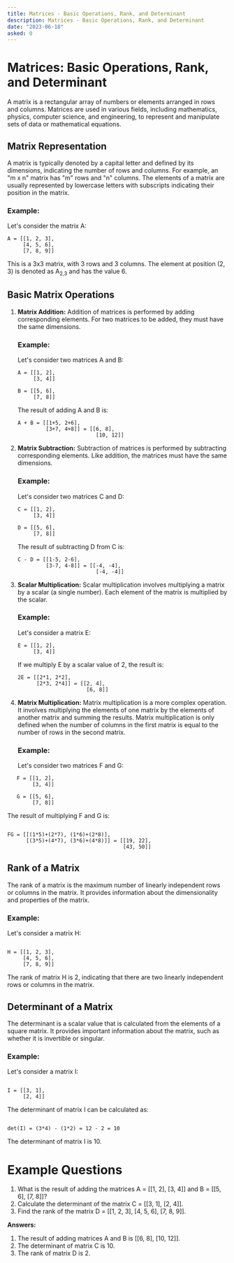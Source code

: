 ```yaml
---
title: Matrices - Basic Operations, Rank, and Determinant
description: Matrices - Basic Operations, Rank, and Determinant
date: "2023-06-18"
asked: 0
---
```


# Matrices: Basic Operations, Rank, and Determinant

A matrix is a rectangular array of numbers or elements arranged in rows and columns. Matrices are used in various fields, including mathematics, physics, computer science, and engineering, to represent and manipulate sets of data or mathematical equations.

## Matrix Representation

A matrix is typically denoted by a capital letter and defined by its dimensions, indicating the number of rows and columns. For example, an "m x n" matrix has "m" rows and "n" columns. The elements of a matrix are usually represented by lowercase letters with subscripts indicating their position in the matrix.

### Example:

Let's consider the matrix A:

```
A = [[1, 2, 3],
     [4, 5, 6],
     [7, 8, 9]]
```

This is a 3x3 matrix, with 3 rows and 3 columns. The element at position (2, 3) is denoted as A<sub>2,3</sub> and has the value 6.

## Basic Matrix Operations

1. **Matrix Addition:** Addition of matrices is performed by adding corresponding elements. For two matrices to be added, they must have the same dimensions.

   ### Example:

   Let's consider two matrices A and B:

   ```
   A = [[1, 2],
        [3, 4]]

   B = [[5, 6],
        [7, 8]]
   ```

   The result of adding A and B is:

   ```
   A + B = [[1+5, 2+6],
            [3+7, 4+8]] = [[6, 8],
                            [10, 12]]
   ```

2. **Matrix Subtraction:** Subtraction of matrices is performed by subtracting corresponding elements. Like addition, the matrices must have the same dimensions.

   ### Example:

   Let's consider two matrices C and D:

   ```
   C = [[1, 2],
        [3, 4]]

   D = [[5, 6],
        [7, 8]]
   ```

   The result of subtracting D from C is:

   ```
   C - D = [[1-5, 2-6],
            [3-7, 4-8]] = [[-4, -4],
                            [-4, -4]]
   ```

3. **Scalar Multiplication:** Scalar multiplication involves multiplying a matrix by a scalar (a single number). Each element of the matrix is multiplied by the scalar.

   ### Example:

   Let's consider a matrix E:

   ```
   E = [[1, 2],
        [3, 4]]
   ```

   If we multiply E by a scalar value of 2, the result is:

   ```
   2E = [[2*1, 2*2],
         [2*3, 2*4]] = [[2, 4],
                         [6, 8]]
   ```

4. **Matrix Multiplication:** Matrix multiplication is a more complex operation. It involves multiplying the elements of one matrix by the elements of another matrix and summing the results. Matrix multiplication is only defined when the number of columns in the first matrix is equal to the number of rows in the second matrix.

   ### Example:

   Let's consider two matrices F and G:

```
   F = [[1, 2],
        [3, 4]]

   G = [[5, 6],
        [7, 8]]

```

The result of multiplying F and G is:

```

FG = [[(1*5)+(2*7), (1*6)+(2*8)],
      [(3*5)+(4*7), (3*6)+(4*8)]] = [[19, 22],
                                     [43, 50]]

```

## Rank of a Matrix

The rank of a matrix is the maximum number of linearly independent rows or columns in the matrix. It provides information about the dimensionality and properties of the matrix.

### Example:

Let's consider a matrix H:

```

H = [[1, 2, 3],
     [4, 5, 6],
     [7, 8, 9]]

```

The rank of matrix H is 2, indicating that there are two linearly independent rows or columns in the matrix.

## Determinant of a Matrix

The determinant is a scalar value that is calculated from the elements of a square matrix. It provides important information about the matrix, such as whether it is invertible or singular.

### Example:

Let's consider a matrix I:

```

I = [[3, 1],
     [2, 4]]

```

The determinant of matrix I can be calculated as:

```

det(I) = (3*4) - (1*2) = 12 - 2 = 10

```

The determinant of matrix I is 10.

# Example Questions

1. What is the result of adding the matrices A = [[1, 2], [3, 4]] and B = [[5, 6], [7, 8]]?
2. Calculate the determinant of the matrix C = [[3, 1], [2, 4]].
3. Find the rank of the matrix D = [[1, 2, 3], [4, 5, 6], [7, 8, 9]].

**Answers:**

1. The result of adding matrices A and B is [[6, 8], [10, 12]].
2. The determinant of matrix C is 10.
3. The rank of matrix D is 2.
